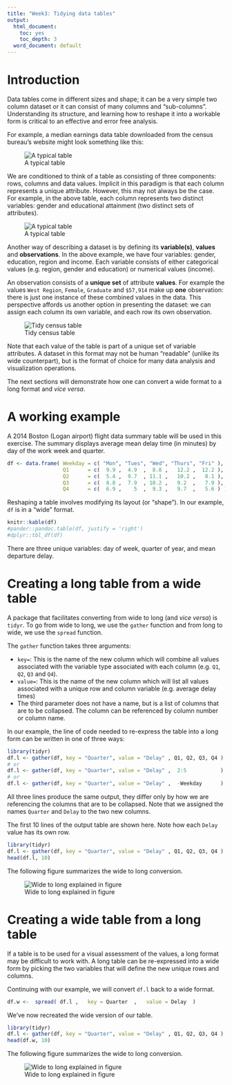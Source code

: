 ```yaml
---
title: "Week3: Tidying data tables"
output:
  html_document:
    toc: yes
    toc_depth: 3
  word_document: default
---
```


# Introduction

Data tables come in different sizes and shape; it can be a very simple two column dataset or it can consist of many columns and "sub-columns". Understanding its structure, and learning how to reshape it into a workable form is critical to an effective and error free analysis.

For example, a median earnings data table downloaded from the census bureau's website might look something like this:

![A typical table](img/Typical_table.png)

We are conditioned to think of a table as consisting of three components: rows, columns and data values. Implicit in this paradigm is that each column represents a unique attribute. However, this may not always be the case. For example, in the above table, each column represents two distinct variables: gender and educational attainment (two distinct sets of attributes).

![A typical table](img/Anatomy_of_a_census_table.png)

Another way of describing a dataset is by defining its **variable(s)**, **values** and **observations**. In the above example, we have four variables: gender, education, region and income. Each variable consists of either categorical values (e.g. region, gender and education) or numerical values (income). 

An observation consists of a **unique set** of attribute **values**. For example the values `West Region`, `Female`, `Graduate` and `$57,914` make up **one** observation: there is just one instance of these combined values in the data. This perspective affords us another option in presenting the dataset: we can assign each column its own variable, and each row its own observation.

![Tidy census table](img/Tidy_census.png)

Note that each value of the table is part of a unique set of variable attributes. A dataset in this format may not be human "readable" (unlike its wide counterpart), but is the format of choice for many data analysis and visualization operations.

The next sections will demonstrate how one can convert a wide format to a long format and *vice versa*.

# A working example

A 2014 Boston (Logan airport) flight data summary table will be used in this exercise. The summary displays average mean delay time (in minutes) by day of the work week and quarter. 

```r

df <- data.frame( Weekday = c( "Mon", "Tues", "Wed", "Thurs", "Fri" ),
                  Q1      = c(  9.9 ,  4.9	,  8.8 ,   12.2 ,  12.2 ),
                  Q2      = c(  5.4	,  9.7  , 11.1 ,   10.2 ,   8.1 ),
                  Q3      = c(  8.8 ,  7.9  , 10.2 ,   9.2  ,   7.9 ),
                  Q4      = c(  6.9 ,    5  ,  9.3 ,   9.7  ,   5.6 ) )
```

Reshaping a table involves modifying its layout (or "shape"). In our example, `df` is in a "wide" format.

```r
knitr::kable(df)
#pander::pandoc.table(df, justify = 'right')
#dplyr::tbl_df(df)
```

There are three unique variables: day of week, quarter of year, and mean departure delay.

# Creating a long table from a wide table

A package that facilitates converting from wide to long (and *vice versa*)  is `tidyr`. To go from wide to long, we use the `gather` function and from long to wide, we use the `spread` function.

The `gather` function takes three arguments: 

 * `key=`: This is the name of the new column which will combine all values associated with the variable type associated with each column (e.g. `Q1`, `Q2`, `Q3` and `Q4`).
 * `value=`: This is the name of the new column which will list all values associated with a unique row and column variable (e.g. average delay times)
 * The third parameter does not have a name, but is a list of columns that are to be collapsed. The column can be referenced by column number or column name.
 
In our example, the line of code needed to re-express the table into a long form can be written in one of three ways:
 
```r
library(tidyr)
df.l <- gather(df, key = "Quarter", value = "Delay" , Q1, Q2, Q3, Q4 )
# or
df.l <- gather(df, key = "Quarter", value = "Delay" ,  2:5           )
# or
df.l <- gather(df, key = "Quarter", value = "Delay" ,  -Weekday      )
```

All three lines produce the same output, they differ only by how we are referencing the columns that are to be collapsed. Note that we assigned the names `Quarter` and `Delay` to the two new columns.

The first 10 lines of the output table are shown here. Note how each `Delay` value has its own row.

```r
library(tidyr)
df.l <- gather(df, key = "Quarter", value = "Delay" , Q1, Q2, Q3, Q4 )
head(df.l, 10)
```

The following figure summarizes the wide to long conversion.

![Wide to long explained in figure](img/Tidyr_wide2long.png)

# Creating a wide table from a long table

If a table is to be used for a visual assessment of the values, a long format may be difficult to work with. A long table can be re-expressed into a wide form by picking the two variables that will define the new unique rows and columns. 

Continuing with our example, we will convert `df.l` back to a wide format.

```r
df.w <-  spread( df.l ,   key = Quarter  ,   value = Delay  ) 
```

We've now recreated the wide version of our table.

```r
library(tidyr)
df.l <- gather(df, key = "Quarter", value = "Delay" , Q1, Q2, Q3, Q4 )
head(df.w, 10)
```

The following figure summarizes the wide to long conversion.

![Wide to long explained in figure](img/Tidyr_long2wide.png)

